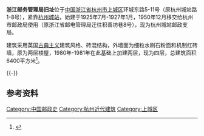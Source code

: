 {{文物保护单位
| 级别 = 市级
| 省名 = 浙江省
| 市/县名 = 杭州市
| 名称 =  浙江邮务管理局旧址 
| 图片 = [[File:Former_Zhejiang_Postal_Administration_06_2015-01.jpg|220px]]<br><small>东门，2015年1月</small>
| 编号 = 5-4
| 分类 = 近现代重要史迹及代表性建筑
| 时代 = 民国
| 所在 = 上城区环城东路5-1、9～11-2号
| 登录 = 2013年12月
}} 
'''浙江邮务管理局旧址'''位于[[中国|中国]][[浙江省|浙江省]][[杭州市|杭州市]][[上城区|上城区]]环城东路5-11号（原杭州城站路1-8号），紧靠[[杭州站|杭州城站]]，始建于1925年7月-1927年1月，1950年12月移交给杭州市邮政局使用（原浙江省邮电管理局迁往积善坊巷8号），现为杭州城站邮政支局。

建筑采用英国[[古典主义建筑|古典主义]]建筑风格、砖混结构，外墙面为细粒水刷石粉面和机制红砖墙，原为两层楼屋，1980年-1981年在此基础上加建两层，现为四层，总建筑面积6400平方米<ref>{{cite web|url=http://www.hzfc.gov.cn/lb/wszl_detail.php?getnews_nm=60000873|title=《浙江省电信局旧址（浙江省邮务管理局）》|accessdate=2016-12-16|work=|publisher=杭州市住保房管网|archive-date=2019-08-20|archive-url=https://web.archive.org/web/20190820173001/http://www.hzfc.gov.cn/lb/wszl_detail.php?getnews_nm=60000873|dead-url=yes}}</ref>。

{{multiple image
| align  = left
| width = 240
| image1 = Former Zhejiang Postal Administration 01 2015-01.jpg   
| caption1 = 东面
| image2 = Former Zhejiang Postal Administration 07 2015-01.jpg  
| caption2 = 门廊
| image3 = Former Zhejiang Postal Administration 13 2015-01.jpg  
| caption3 = 大厅
}}
{{-}}
==参考资料==
{{reflist}}
{{DEFAULTSORT:Z浙}}
{{commons category|Former Zhejiang Postal Administration}}
[[Category:中国邮政史|Category:中国邮政史]]
[[Category:杭州近代建筑|Category:杭州近代建筑]]
[[Category:上城区|Category:上城区]]